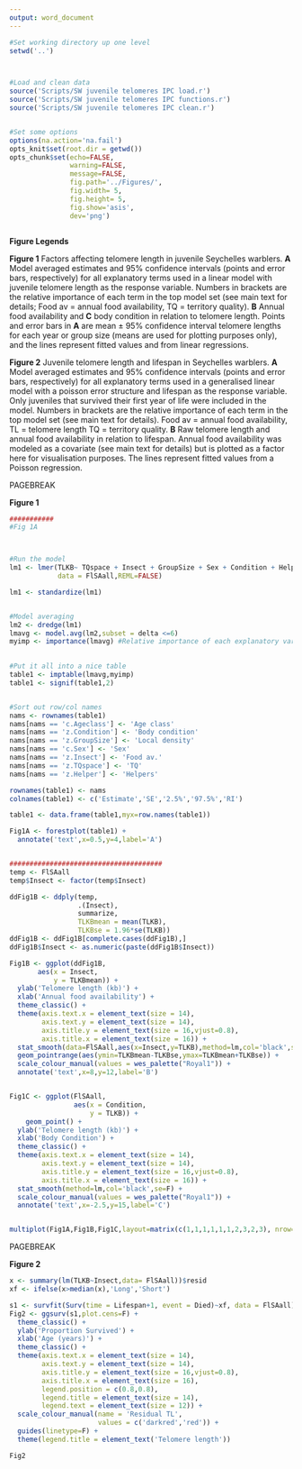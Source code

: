 ```yaml
---
output: word_document
---
```

```r

#Set working directory up one level
setwd('..')



#Load and clean data
source('Scripts/SW juvenile telomeres IPC load.r')
source('Scripts/SW juvenile telomeres IPC functions.r')
source('Scripts/SW juvenile telomeres IPC clean.r')


#Set some options
options(na.action='na.fail')
opts_knit$set(root.dir = getwd())
opts_chunk$set(echo=FALSE,
               warning=FALSE,
               message=FALSE,
               fig.path='../Figures/',
               fig.width= 5,
               fig.height= 5,
               fig.show='asis',
               dev='png')



```

**Figure Legends**

**Figure 1** Factors affecting telomere length in juvenile Seychelles warblers. **A** Model averaged estimates and 95% confidence intervals (points and error bars, respectively) for all explanatory terms used in a linear model with juvenile telomere length as the response variable. Numbers in brackets are the relative importance of each term in the top model set (see main text for details; Food av = annual food availability, TQ = territory quality). **B** Annual food availability and **C** body condition in relation to telomere length. Points and error bars in **A** are mean $\pm$ 95% confidence interval telomere lengths for each year or group size (means are used for plotting purposes only), and the lines represent fitted values and from linear regressions.

**Figure 2** Juvenile telomere length and lifespan in Seychelles warblers. **A** Model averaged estimates and 95% confidence intervals (points and error bars, respectively) for all explanatory terms used in a generalised linear model with a poisson error structure and lifespan as the response variable. Only juveniles that survived their first year of life were included in the model. Numbers in brackets are the relative importance of each term in the top model set (see main text for details). Food av = annual food availability, TL = telomere length TQ = territory quality. **B** Raw telomere length and annual food availability in relation to lifespan. Annual food availability was modeled as a covariate (see main text for details) but is plotted as a factor here for visualisation purposes. The lines represent fitted values from a Poisson regression.




PAGEBREAK

**Figure 1**

```r


###########
#Fig 1A



#Run the model
lm1 <- lmer(TLKB~ TQspace + Insect + GroupSize + Sex + Condition + Helper + (1|LayYear),
            data = FlSAall,REML=FALSE)

lm1 <- standardize(lm1)


#Model averaging
lm2 <- dredge(lm1)
lmavg <- model.avg(lm2,subset = delta <=6)
myimp <- importance(lmavg) #Relative importance of each explanatory variable
  

#Put it all into a nice table
table1 <- imptable(lmavg,myimp)
table1 <- signif(table1,2)


#Sort out row/col names
nams <- rownames(table1)
nams[nams == 'c.Ageclass'] <- 'Age class'
nams[nams == 'z.Condition'] <- 'Body condition'
nams[nams == 'z.GroupSize'] <- 'Local density'
nams[nams == 'c.Sex'] <- 'Sex'
nams[nams == 'z.Insect'] <- 'Food av.'
nams[nams == 'z.TQspace'] <- 'TQ'
nams[nams == 'z.Helper'] <- 'Helpers'

rownames(table1) <- nams
colnames(table1) <- c('Estimate','SE','2.5%','97.5%','RI')

table1 <- data.frame(table1,myx=row.names(table1))

Fig1A <- forestplot(table1) +
  annotate('text',x=0.5,y=4,label='A')


######################################
temp <- FlSAall
temp$Insect <- factor(temp$Insect)

ddFig1B <- ddply(temp,
                 .(Insect),
                 summarize,
                 TLKBmean = mean(TLKB),
                 TLKBse = 1.96*se(TLKB))
ddFig1B <- ddFig1B[complete.cases(ddFig1B),]
ddFig1B$Insect <- as.numeric(paste(ddFig1B$Insect))

Fig1B <- ggplot(ddFig1B,
       aes(x = Insect,
           y = TLKBmean)) +
  ylab('Telomere length (kb)') + 
  xlab('Annual food availability') + 
  theme_classic() +
  theme(axis.text.x = element_text(size = 14), 
        axis.text.y = element_text(size = 14), 
        axis.title.y = element_text(size = 16,vjust=0.8),
        axis.title.x = element_text(size = 16)) +
  stat_smooth(data=FlSAall,aes(x=Insect,y=TLKB),method=lm,col='black',se=F) +
  geom_pointrange(aes(ymin=TLKBmean-TLKBse,ymax=TLKBmean+TLKBse)) +
  scale_colour_manual(values = wes_palette("Royal1")) +
  annotate('text',x=8,y=12,label='B')


Fig1C <- ggplot(FlSAall,
                aes(x = Condition,
                    y = TLKB)) +
    geom_point() +
  ylab('Telomere length (kb)') + 
  xlab('Body Condition') + 
  theme_classic() +
  theme(axis.text.x = element_text(size = 14), 
        axis.text.y = element_text(size = 14), 
        axis.title.y = element_text(size = 16,vjust=0.8),
        axis.title.x = element_text(size = 16)) +
  stat_smooth(method=lm,col='black',se=F) +
  scale_colour_manual(values = wes_palette("Royal1")) +
  annotate('text',x=-2.5,y=15,label='C')


multiplot(Fig1A,Fig1B,Fig1C,layout=matrix(c(1,1,1,1,1,1,2,3,2,3), nrow=5, byrow=TRUE))

```

PAGEBREAK





**Figure 2**

```r

x <- summary(lm(TLKB~Insect,data= FlSAall))$resid
xf <- ifelse(x>median(x),'Long','Short')

s1 <- survfit(Surv(time = Lifespan+1, event = Died)~xf, data = FlSAall)
Fig2 <- ggsurv(s1,plot.cens=F) + 
  theme_classic() +
  ylab('Proportion Survived') + 
  xlab('Age (years)') + 
  theme_classic() +
  theme(axis.text.x = element_text(size = 14), 
        axis.text.y = element_text(size = 14), 
        axis.title.y = element_text(size = 16,vjust=0.8),
        axis.title.x = element_text(size = 16),
        legend.position = c(0.8,0.8),
        legend.title = element_text(size = 14),
        legend.text = element_text(size = 12)) +
  scale_colour_manual(name = 'Residual TL',
                      values = c('darkred','red')) +
  guides(linetype=F) +
  theme(legend.title = element_text('Telomere length'))

Fig2

```
